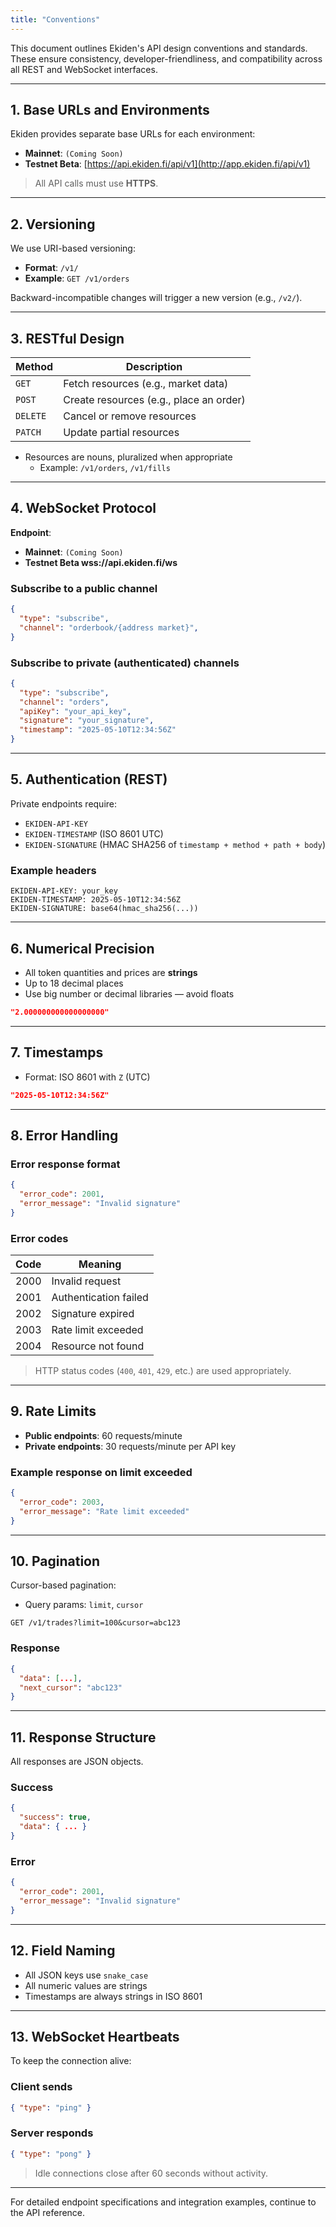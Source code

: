 ```yaml
---
title: "Conventions"
---
```


This document outlines Ekiden's API design conventions and standards. These ensure consistency, developer-friendliness, and compatibility across all REST and WebSocket interfaces.

---

## 1. Base URLs and Environments

Ekiden provides separate base URLs for each environment:

- **Mainnet**: `(Coming Soon)`
- **Testnet Beta**: [https://api.ekiden.fi/api/v1](http://app.ekiden.fi/api/v1)

> All API calls must use **HTTPS**.

---

## 2. Versioning

We use URI-based versioning:

- **Format**: `/v1/`
- **Example**: `GET /v1/orders`

Backward-incompatible changes will trigger a new version (e.g., `/v2/`).

---

## 3. RESTful Design

| Method   | Description                             |
| -------- | --------------------------------------- |
| `GET`    | Fetch resources (e.g., market data)     |
| `POST`   | Create resources (e.g., place an order) |
| `DELETE` | Cancel or remove resources              |
| `PATCH`  | Update partial resources                |

- Resources are nouns, pluralized when appropriate
  - Example: `/v1/orders`, `/v1/fills`

---

## 4. WebSocket Protocol

**Endpoint**:

- **Mainnet**: `(Coming Soon)`
- **Testnet Beta wss://api.ekiden.fi/ws**

### Subscribe to a public channel

```json
{
  "type": "subscribe",
  "channel": "orderbook/{address market}",
}
```

### Subscribe to private (authenticated) channels

```json
{
  "type": "subscribe",
  "channel": "orders",
  "apiKey": "your_api_key",
  "signature": "your_signature",
  "timestamp": "2025-05-10T12:34:56Z"
}
```

---

## 5. Authentication (REST)

Private endpoints require:

- `EKIDEN-API-KEY`
- `EKIDEN-TIMESTAMP` (ISO 8601 UTC)
- `EKIDEN-SIGNATURE` (HMAC SHA256 of `timestamp + method + path + body`)

### Example headers

```http
EKIDEN-API-KEY: your_key
EKIDEN-TIMESTAMP: 2025-05-10T12:34:56Z
EKIDEN-SIGNATURE: base64(hmac_sha256(...))
```

---

## 6. Numerical Precision

- All token quantities and prices are **strings**
- Up to 18 decimal places
- Use big number or decimal libraries — avoid floats

```json
"2.000000000000000000"
```

---

## 7. Timestamps

- Format: ISO 8601 with `Z` (UTC)

```json
"2025-05-10T12:34:56Z"
```

---

## 8. Error Handling

### Error response format

```json
{
  "error_code": 2001,
  "error_message": "Invalid signature"
}
```

### Error codes

| Code | Meaning               |
| ---- | --------------------- |
| 2000 | Invalid request       |
| 2001 | Authentication failed |
| 2002 | Signature expired     |
| 2003 | Rate limit exceeded   |
| 2004 | Resource not found    |

> HTTP status codes (`400`, `401`, `429`, etc.) are used appropriately.

---

## 9. Rate Limits

- **Public endpoints**: 60 requests/minute
- **Private endpoints**: 30 requests/minute per API key

### Example response on limit exceeded

```json
{
  "error_code": 2003,
  "error_message": "Rate limit exceeded"
}
```

---

## 10. Pagination

Cursor-based pagination:

- Query params: `limit`, `cursor`

```http
GET /v1/trades?limit=100&cursor=abc123
```

### Response

```json
{
  "data": [...],
  "next_cursor": "abc123"
}
```

---

## 11. Response Structure

All responses are JSON objects.

### Success

```json
{
  "success": true,
  "data": { ... }
}
```

### Error

```json
{
  "error_code": 2001,
  "error_message": "Invalid signature"
}
```

---

## 12. Field Naming

- All JSON keys use `snake_case`
- All numeric values are strings
- Timestamps are always strings in ISO 8601

---

## 13. WebSocket Heartbeats

To keep the connection alive:

### Client sends

```json
{ "type": "ping" }
```

### Server responds

```json
{ "type": "pong" }
```

> Idle connections close after 60 seconds without activity.

---

For detailed endpoint specifications and integration examples, continue to the API reference.